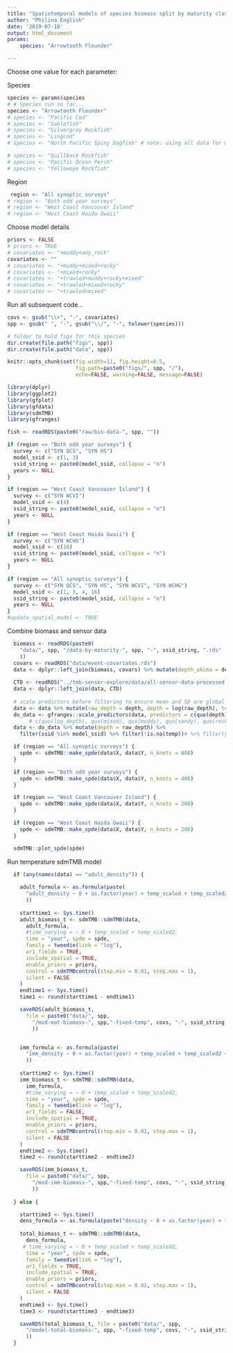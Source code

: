 ```yaml
---
title: "Spatiotemporal models of species biomass split by maturity class"
author: "Philina English"
date: '2019-07-18'
output: html_document
params: 
    species: "Arrowtooth Flounder"

---
```


Choose one value for each parameter:

Species
```r
species <- params$species
# # Species run so far...
species <- "Arrowtooth Flounder"
# species <- "Pacific Cod"
# species <- "Sablefish"
# species <- "Silvergray Rockfish"
# species <- "Lingcod"
# species <- "North Pacific Spiny Dogfish" # note: using all data for maturity thresholds

# species <- "Quillback Rockfish"
# species <- "Pacific Ocean Perch"
# species <- "Yelloweye Rockfish"
```

Region 
```r
 region <- "All synoptic surveys"
# region <- "Both odd year surveys"
# region <- "West Coast Vancouver Island"
# region <- "West Coast Haida Gwaii"
```

Choose model details
```r
priors <- FALSE
# priors <- TRUE
# covariates <- "+muddy+any_rock"
covariates <- ""
# covariates <- "+muddy+mixed+rocky"
# covariates <- "+mixed+rocky"
# covariates <- "+trawled+muddy+rocky+mixed"
# covariates <- "+trawled+mixed+rocky"
# covariates <- "+trawled+mixed"
```


Run all subsequent code...
```r
covs <- gsub("\\+", "-", covariates)
spp <- gsub(" ", "-", gsub("\\/", "-", tolower(species)))

# folder to hold figs for this species
dir.create(file.path("figs", spp))
dir.create(file.path("data", spp))

knitr::opts_chunk$set(fig.width=11, fig.height=8.5, 
                      fig.path=paste0("figs/", spp, "/"),
                      echo=FALSE, warning=FALSE, message=FALSE)
```

```r
library(dplyr)
library(ggplot2)
library(gfplot)
library(gfdata)
library(sdmTMB)
library(gfranges)

fish <- readRDS(paste0("raw/bio-data-", spp, ""))

if (region == "Both odd year surveys") {
  survey <- c("SYN QCS", "SYN HS")
  model_ssid <- c(1, 3)
  ssid_string <- paste0(model_ssid, collapse = "n")
  years <- NULL
}

if (region == "West Coast Vancouver Island") {
  survey <- c("SYN WCVI")
  model_ssid <- c(4)
  ssid_string <- paste0(model_ssid, collapse = "n")
  years <- NULL
}

if (region == "West Coast Haida Gwaii") {
  survey <- c("SYN WCHG")
  model_ssid <- c(16)
  ssid_string <- paste0(model_ssid, collapse = "n")
  years <- NULL
}

if (region == "All synoptic surveys") {
  survey <- c("SYN QCS", "SYN HS", "SYN WCVI", "SYN WCHG")
  model_ssid <- c(1, 3, 4, 16)
  ssid_string <- paste0(model_ssid, collapse = "n")
  years <- NULL
}
#update_spatial_model <- TRUE
```

Combine biomass and sensor data
```r
  biomass <- readRDS(paste0(
    "data/", spp, "/data-by-maturity-", spp, "-", ssid_string, ".rds"
    ))
  covars <- readRDS("data/event-covariates.rds")
  data <- dplyr::left_join(biomass, covars) %>% mutate(depth_akima = depth) %>% select(-depth)
  
  CTD <- readRDS("../tmb-sensor-explore/data/all-sensor-data-processed.rds")
  data <- dplyr::left_join(data, CTD) 
  
  # scale predictors before filtering to ensure mean and SD are global
  data <- data %>% mutate(raw_depth = depth, depth = log(raw_depth), temp = temperature_c) 
  do_data <- gfranges::scale_predictors(data, predictors = c(quo(depth), quo(temp), quo(do_mlpl)))
       # c(quo(log_depth), quo(mixed), quo(muddy), quo(sandy), quo(rocky), quo(any_rock)))
  data <- do_data %>% mutate(depth = raw_depth) %>% 
    filter(ssid %in% model_ssid) %>% filter(!is.na(temp))# %>% filter(year != 2016)
```

```r
  if (region == "All synoptic surveys") {
    spde <- sdmTMB::make_spde(data$X, data$Y, n_knots = 800)
  }

  if (region == "Both odd year surveys") {
    spde <- sdmTMB::make_spde(data$X, data$Y, n_knots = 400)
  }

  if (region == "West Coast Vancouver Island") {
    spde <- sdmTMB::make_spde(data$X, data$Y, n_knots = 200)
  }

  if (region == "West Coast Haida Gwaii") {
    spde <- sdmTMB::make_spde(data$X, data$Y, n_knots = 200)
  }

  sdmTMB::plot_spde(spde)
```


Run temperature sdmTMB model
```r
  if (any(names(data) == "adult_density")) {
    
    adult_formula <- as.formula(paste(
      "adult_density ~ 0 + as.factor(year) + temp_scaled + temp_scaled2 + depth_scaled + depth_scaled2", covariates, ""
      ))
    
    starttime1 <- Sys.time()
    adult_biomass_t <- sdmTMB::sdmTMB(data,
      adult_formula,
      #time_varying = ~ 0 + temp_scaled + temp_scaled2,
      time = "year", spde = spde,
      family = tweedie(link = "log"),
      ar1_fields = TRUE,
      include_spatial = TRUE,
      enable_priors = priors,
      control = sdmTMBcontrol(step.min = 0.01, step.max = 1),
      silent = FALSE
    )
    endtime1 <- Sys.time()
    time1 <- round(starttime1 - endtime1)

    saveRDS(adult_biomass_t, 
      file = paste0("data/", spp, 
        "/mod-mat-biomass-", spp,"-fixed-temp", covs, "-", ssid_string, "-prior-", priors, ".rds"
        ))


    imm_formula <- as.formula(paste(
      "imm_density ~ 0 + as.factor(year) + temp_scaled + temp_scaled2 + depth_scaled + depth_scaled2", covariates, ""
      ))
    
    starttime2 <- Sys.time()
    imm_biomass_t <- sdmTMB::sdmTMB(data, 
      imm_formula,
      #time_varying = ~ 0 + temp_scaled + temp_scaled2,
      time = "year", spde = spde,
      family = tweedie(link = "log"),
      ar1_fields = FALSE,
      include_spatial = TRUE,
      enable_priors = priors,
      control = sdmTMBcontrol(step.min = 0.01, step.max = 1),
      silent = FALSE
    )
    endtime2 <- Sys.time()
    time2 <- round(starttime2 - endtime2)

    saveRDS(imm_biomass_t, 
      file = paste0("data/", spp, 
        "/mod-imm-biomass-", spp,"-fixed-temp", covs, "-", ssid_string, "-prior-", priors, ".rds"
        ))
    
  } else {

    starttime3 <- Sys.time()
    dens_formula <- as.formula(paste("density ~ 0 + as.factor(year) + temp_scaled + temp_scaled2 + depth_scaled + depth_scaled2", covariates, ""))
    
    total_biomass_t <- sdmTMB::sdmTMB(data,
      dens_formula,
     # time_varying = ~ 0 + temp_scaled + temp_scaled2,
      time = "year", spde = spde,
      family = tweedie(link = "log"),
      ar1_fields = TRUE,
      include_spatial = TRUE,
      enable_priors = priors,
      control = sdmTMBcontrol(step.min = 0.01, step.max = 1),
      silent = FALSE
    )
    endtime3 <- Sys.time()
    time3 <- round(starttime3 - endtime3)

    saveRDS(total_biomass_t, file = paste0("data/", spp, 
      "/model-total-biomass-", spp, "-fixed-temp", covs, "-", ssid_string, "-prior-", priors, ".rds"
      ))
  }
```

